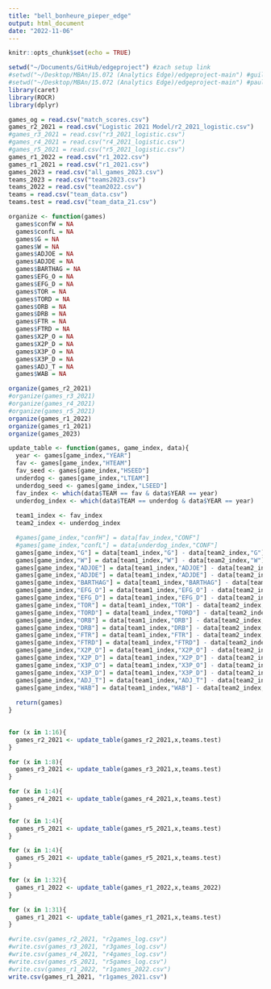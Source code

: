 ```yaml
---
title: "bell_bonheure_pieper_edge"
output: html_document
date: "2022-11-06"
---
```


```r
knitr::opts_chunk$set(echo = TRUE)
```

```r
setwd("~/Documents/GitHub/edgeproject") #zach setup link
#setwd("~/Desktop/MBAn/15.072 (Analytics Edge)/edgeproject-main") #guillaume setup link
#setwd("~/Desktop/MBAn/15.072 (Analytics Edge)/edgeproject-main") #paula setup link
library(caret)
library(ROCR)
library(dplyr)
```

```r
games_og = read.csv("match_scores.csv")
games_r2_2021 = read.csv("Logistic 2021 Model/r2_2021_logistic.csv")
#games_r3_2021 = read.csv("r3_2021_logistic.csv")
#games_r4_2021 = read.csv("r4_2021_logistic.csv")
#games_r5_2021 = read.csv("r5_2021_logistic.csv")
games_r1_2022 = read.csv("r1_2022.csv")
games_r1_2021 = read.csv("r1_2021.csv")
games_2023 = read.csv("all_games_2023.csv")
teams_2023 = read.csv("teams2023.csv")
teams_2022 = read.csv("team2022.csv")
teams = read.csv("team_data.csv")
teams.test = read.csv("team_data_21.csv")
```

```r
organize <- function(games)
  games$confW = NA
  games$confL = NA
  games$G = NA
  games$W = NA
  games$ADJOE = NA
  games$ADJDE = NA
  games$BARTHAG = NA
  games$EFG_O = NA
  games$EFG_D = NA
  games$TOR = NA
  games$TORD = NA
  games$ORB = NA
  games$DRB = NA
  games$FTR = NA
  games$FTRD = NA
  games$X2P_O = NA
  games$X2P_D = NA
  games$X3P_O = NA
  games$X3P_D = NA
  games$ADJ_T = NA
  games$WAB = NA
```

```r
organize(games_r2_2021)
#organize(games_r3_2021)
#organize(games_r4_2021)
#organize(games_r5_2021)
organize(games_r1_2022)
organize(games_r1_2021)
organize(games_2023)
```

```r
update_table <- function(games, game_index, data){
  year <- games[game_index,"YEAR"]
  fav <- games[game_index,"HTEAM"]
  fav_seed <- games[game_index,"HSEED"]
  underdog <- games[game_index,"LTEAM"]
  underdog_seed <- games[game_index,"LSEED"]
  fav_index <- which(data$TEAM == fav & data$YEAR == year)
  underdog_index <- which(data$TEAM == underdog & data$YEAR == year)
  
  team1_index <- fav_index
  team2_index <- underdog_index

  #games[game_index,"confH"] = data[fav_index,"CONF"]
  #games[game_index,"confL"] = data[underdog_index,"CONF"]
  games[game_index,"G"] = data[team1_index,"G"] - data[team2_index,"G"]
  games[game_index,"W"] = data[team1_index,"W"] - data[team2_index,"W"]
  games[game_index,"ADJOE"] = data[team1_index,"ADJOE"] - data[team2_index,"ADJOE"]
  games[game_index,"ADJDE"] = data[team1_index,"ADJDE"] - data[team2_index,"ADJDE"]
  games[game_index,"BARTHAG"] = data[team1_index,"BARTHAG"] - data[team2_index,"BARTHAG"]
  games[game_index,"EFG_O"] = data[team1_index,"EFG_O"] - data[team2_index,"EFG_O"]
  games[game_index,"EFG_D"] = data[team1_index,"EFG_D"] - data[team2_index,"EFG_D"]
  games[game_index,"TOR"] = data[team1_index,"TOR"] - data[team2_index,"TOR"]
  games[game_index,"TORD"] = data[team1_index,"TORD"] - data[team2_index,"TORD"]
  games[game_index,"ORB"] = data[team1_index,"ORB"] - data[team2_index,"ORB"]
  games[game_index,"DRB"] = data[team1_index,"DRB"] - data[team2_index,"DRB"]
  games[game_index,"FTR"] = data[team1_index,"FTR"] - data[team2_index,"FTR"]
  games[game_index,"FTRD"] = data[team1_index,"FTRD"] - data[team2_index,"FTRD"]
  games[game_index,"X2P_O"] = data[team1_index,"X2P_O"] - data[team2_index,"X2P_O"]
  games[game_index,"X2P_D"] = data[team1_index,"X2P_D"] - data[team2_index,"X2P_D"]
  games[game_index,"X3P_O"] = data[team1_index,"X3P_O"] - data[team2_index,"X3P_O"]
  games[game_index,"X3P_D"] = data[team1_index,"X3P_D"] - data[team2_index,"X3P_D"]
  games[game_index,"ADJ_T"] = data[team1_index,"ADJ_T"] - data[team2_index,"ADJ_T"]
  games[game_index,"WAB"] = data[team1_index,"WAB"] - data[team2_index,"WAB"]
  
  return(games)
}
  
```

```r
for (x in 1:16){
  games_r2_2021 <- update_table(games_r2_2021,x,teams.test)
}
```

```r
for (x in 1:8){
  games_r3_2021 <- update_table(games_r3_2021,x,teams.test)
}
```

```r
for (x in 1:4){
  games_r4_2021 <- update_table(games_r4_2021,x,teams.test)
}
```

```r
for (x in 1:4){
  games_r5_2021 <- update_table(games_r5_2021,x,teams.test)
}
```

```r
for (x in 1:4){
  games_r5_2021 <- update_table(games_r5_2021,x,teams.test)
}
```

```r
for (x in 1:32){
  games_r1_2022 <- update_table(games_r1_2022,x,teams_2022)
}
```

```r
for (x in 1:31){
  games_r1_2021 <- update_table(games_r1_2021,x,teams.test)
}
```

```r
#write.csv(games_r2_2021, "r2games_log.csv")
#write.csv(games_r3_2021, "r3games_log.csv")
#write.csv(games_r4_2021, "r4games_log.csv")
#write.csv(games_r5_2021, "r5games_log.csv")
#write.csv(games_r1_2022, "r1games_2022.csv")
write.csv(games_r1_2021, "r1games_2021.csv")
```

